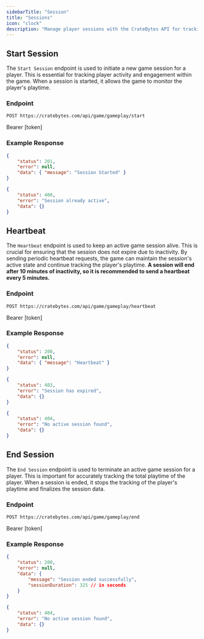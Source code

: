 ```yaml
---
sidebarTitle: "Session"
title: "Sessions"
icon: "clock"
description: "Manage player sessions with the CrateBytes API for tracking player activity and engagement."
---
```


## Start Session

The `Start Session` endpoint is used to initiate a new game session for a player. This is essential for tracking player activity and engagement within the game. When a session is started, it allows the game to monitor the player's playtime.

### Endpoint

```http
POST https://cratebytes.com/api/game/gameplay/start
```

<ParamField header="authorization (header)" type="string" required>
    Bearer [token]
</ParamField>

### Example Response

```json
{
    "status": 201,
    "error": null,
    "data": { "message": "Session Started" }
}
```

```json
{
    "status": 400,
    "error": "Session already active",
    "data": {}
}
```

## Heartbeat

The `Heartbeat` endpoint is used to keep an active game session alive. This is crucial for ensuring that the session does not expire due to inactivity. By sending periodic heartbeat requests, the game can maintain the session's active state and continue tracking the player's playtime. **A session will end after 10 minutes of inactivity, so it is recommended to send a heartbeat every 5 minutes.**

### Endpoint

```http
POST https://cratebytes.com/api/game/gameplay/heartbeat
```

<ParamField header="authorization (header)" type="string" required>
    Bearer [token]
</ParamField>

### Example Response

```json
{
    "status": 200,
    "error": null,
    "data": { "message": "Heartbeat" }
}
```

```json
{
    "status": 403,
    "error": "Session has expired",
    "data": {}
}
```

```json
{
    "status": 404,
    "error": "No active session found",
    "data": {}
}
```

## End Session

The `End Session` endpoint is used to terminate an active game session for a player. This is important for accurately tracking the total playtime of the player. When a session is ended, it stops the tracking of the player's playtime and finalizes the session data.

### Endpoint

```http
POST https://cratebytes.com/api/game/gameplay/end
```

<ParamField header="authorization (header)" type="string" required>
    Bearer [token]
</ParamField>

### Example Response

```json
{
    "status": 200,
    "error": null,
    "data": {
        "message": "Session ended successfully",
        "sessionDuration": 325 // in seconds
    }
}
```

```json
{
    "status": 404,
    "error": "No active session found",
    "data": {}
}
```
